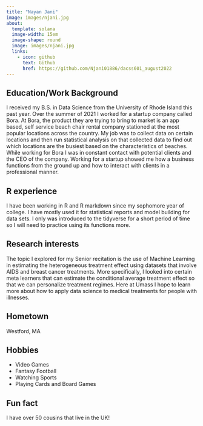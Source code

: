 ```yaml
---
title: "Nayan Jani"
image: images/njani.jpg
about:
  template: solana
  image-width: 15em
  image-shape: round
  image: images/njani.jpg
  links:
    - icon: github
      text: Github
      href: https://github.com/Njani01886/dacss601_august2022
---
```






## Education/Work Background

I received my B.S. in Data Science from the University of Rhode Island this past year. Over the summer of 2021 I worked for a startup company called Bora. At Bora, the product they are trying to bring to market is an app based, self service beach chair rental company stationed at the most popular locations across the country. My job was to collect data on certain locations and then run statistical analysis on that collected data to find out which locations are the busiest based on the characteristics of beaches. While working for Bora I was in constant contact with potential clients and the CEO of the company. Working for a startup showed me how a business functions from the ground up and how to interact with clients in a professional manner.

## R experience

I have been working in R and R markdown since my sophomore year of college. I have mostly used it for statistical reports and model building for data sets. I only was introduced to the tidyverse for a short period of time so I will need to practice using its functions more.

## Research interests

The topic I explored for my Senior recitation is the use of Machine Learning in estimating the heterogeneous treatment effect using datasets that involve AIDS and breast cancer treatments. More specifically, I looked into certain meta learners that can estimate the conditional average treatment effect so that we can personalize treatment regimes. Here at Umass I hope to learn more about how to apply data science to medical treatments for people with illnesses.

## Hometown

Westford, MA

## Hobbies

-   Video Games
-   Fantasy Football
-   Watching Sports
-   Playing Cards and Board Games

## Fun fact

I have over 50 cousins that live in the UK!